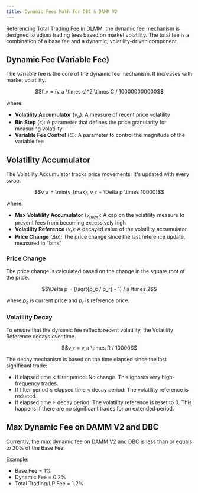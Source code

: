 ```yaml
---
title: Dynamic Fees Math for DBC & DAMM V2
---
```


Referencing [Total Trading Fee](/anti-sniper-suite/dynamic-fees/2-dlmm-dynamic-fees-math#total-trading-fee) in DLMM, the dynamic fee mechanism is designed to adjust trading fees based on market volatility. The total fee is a combination of a base fee and a dynamic, volatility-driven component.

## Dynamic Fee (Variable Fee)

The variable fee is the core of the dynamic fee mechanism. It increases with market volatility.

<div align="center">
$$f_v = (v_a \times s)^2 \times C / 100000000000$$
</div>

where:
- **Volatility Accumulator** ($v_a$): A measure of recent price volatility
- **Bin Step** ($s$): A parameter that defines the price granularity for measuring volatility  
- **Variable Fee Control** ($C$): A parameter to control the magnitude of the variable fee

## Volatility Accumulator

The Volatility Accumulator tracks price movements. It's updated with every swap.

<div align="center">
$$v_a = \min(v_{max}, v_r + \Delta p \times 10000)$$
</div>

where:
- **Max Volatility Accumulator** ($v_{max}$): A cap on the volatility measure to prevent fees from becoming excessively high
- **Volatility Reference** ($v_r$): A decayed value of the volatility accumulator
- **Price Change** ($\Delta p$): The price change since the last reference update, measured in "bins"

### Price Change
The price change is calculated based on the change in the square root of the price.

<div align="center">
$$\Delta p = (\sqrt{p_c / p_r} - 1) / s \times 2$$
</div>

where $p_c$ is current price and $p_r$ is reference price.

### Volatility Decay

To ensure that the dynamic fee reflects recent volatility, the Volatility Reference decays over time.

<div align="center">
$$v_r = v_a \times R / 10000$$
</div>

The decay mechanism is based on the time elapsed since the last significant trade:

- If elapsed time < filter period: No change. This ignores very high-frequency trades.
- If filter period ≤ elapsed time < decay period: The volatility reference is reduced.
- If elapsed time ≥ decay period: The volatility reference is reset to 0. This happens if there are no significant trades for an extended period.

## Max Dynamic Fee on DAMM V2 and DBC

Currently, the max dynamic fee on DAMM V2 and DBC is less than or equals to 20% of the Base Fee. 

Example: 
- Base Fee = 1%
- Dynamic Fee = 0.2%
- Total Trading/LP Fee = 1.2%